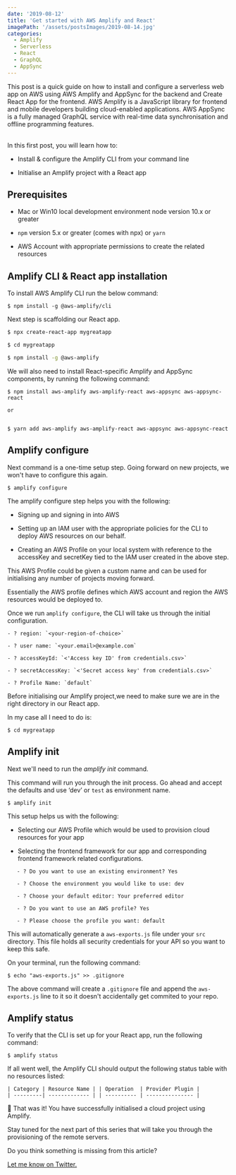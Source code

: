 ```yaml
---
date: '2019-08-12'
title: 'Get started with AWS Amplify and React'
imagePath: '/assets/postsImages/2019-08-14.jpg'
categories:
  - Amplify
  - Serverless
  - React
  - GraphQL
  - AppSync
---
```


This post is a quick guide on how to install and configure a serverless web app on AWS using AWS Amplify and AppSync
for the backend and Create React App for the frontend. AWS Amplify is a JavaScript library for frontend and mobile developers building cloud-enabled applications.
AWS AppSync is a fully managed GraphQL service with real-time data synchronisation and offline programming features.

<br />
In this first post, you will learn how to:
<br />

- Install &amp; configure the Amplify CLI from your command line

- Initialise an Amplify project with a React app

## Prerequisites

- Mac or Win10 local development environment node version 10.x or greater

- `npm` version 5.x or greater (comes with npx) or `yarn`

- AWS Account with appropriate permissions to create the related resources

## Amplify CLI &amp; React app installation

To install AWS Amplify CLI run the below command:

```shell
$ npm install -g @aws-amplify/cli
```

Next step is scaffolding our React app.

```bash
$ npx create-react-app mygreatapp

$ cd mygreatapp

$ npm install -g @aws-amplify

```

We will also need to install React-specific Amplify and AppSync components, by running the following command:

```shell
$ npm install aws-amplify aws-amplify-react aws-appsync aws-appsync-react

or


$ yarn add aws-amplify aws-amplify-react aws-appsync aws-appsync-react
```

## Amplify configure

Next command is a one-time setup step.
Going forward on new projects, we won't have to configure this again.

```shell
$ amplify configure
```

The amplify configure step helps you with the following:

- Signing up and signing in into AWS

- Setting up an IAM user with the appropriate policies for the CLI to deploy AWS resources on our behalf.

- Creating an AWS Profile on your local system with reference to the accessKey and secretKey tied to the IAM user created in the above step.

This AWS Profile could be given a custom name and can be used for initialising any number of projects moving forward.

Essentially the AWS profile defines which AWS account and region the AWS resources would be deployed to.

Once we run `amplify configure`, the CLI will take us through the initial configuration.

```shell
- ? region: `<your-region-of-choice>`

- ? user name: `<your.email>@example.com`

- ? accessKeyId: `<'Access key ID' from credentials.csv>`

- ? secretAccessKey: `<'Secret access key' from credentials.csv>`

- ? Profile Name: `default`
```

Before initialising our Amplify project,we need to make sure we are in the right directory in our React app.

In my case all I need to do is:

```shell
$ cd mygreatapp
```

## Amplify init

Next we'll need to run the *amplify init* command.

This command will run you through the init process.
Go ahead and accept the defaults and use ‘dev’ or `test` as environment name.

```shell
$ amplify init
```

This setup helps us with the following:

- Selecting our AWS Profile which would be used to provision cloud resources for your app

- Selecting the frontend framework for our app and corresponding frontend framework related configurations.

```shell
   - ? Do you want to use an existing environment? Yes

   - ? Choose the environment you would like to use: dev

   - ? Choose your default editor: Your preferred editor

   - ? Do you want to use an AWS profile? Yes

   - ? Please choose the profile you want: default
```

This will automatically generate a `aws-exports.js` file under your `src` directory.
This file holds all security credentials for your API so you want to keep this safe.

On your terminal, run the following command:

```shell
$ echo "aws-exports.js" >> .gitignore
```

The above command will create a `.gitignore` file and append the `aws-exports.js` line to
it so it doesn't accidentally get commited to your repo.

## Amplify status

To verify that the CLI is set up for your React app, run the following command:

```shell
$ amplify status
```

If all went well, the Amplify CLI should output the following status table with no resources listed:

```shell
| Category | Resource Name | | Operation  | Provider Plugin |
| ---------| ------------- | | ---------- | --------------- |
```

🎉 That was it! You have successfully initialised a cloud project using Amplify.

Stay tuned for the next part of this series that will take you through the provisioning of the remote servers.

<div class="mt-4 space-y-4">
  <p>Do you think something is missing from this article?</p>
  <div>
    <a class="text-teal-500" href="https://twitter.com/SpyrouYannis">
      Let me know on Twitter.
    </a>
  </div>
</div>
